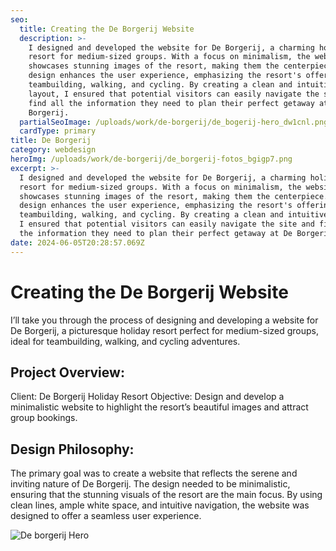 ```yaml
---
seo:
  title: Creating the De Borgerij Website
  description: >-
    I designed and developed the website for De Borgerij, a charming holiday
    resort for medium-sized groups. With a focus on minimalism, the website
    showcases stunning images of the resort, making them the centerpiece. The
    design enhances the user experience, emphasizing the resort's offerings for
    teambuilding, walking, and cycling. By creating a clean and intuitive
    layout, I ensured that potential visitors can easily navigate the site and
    find all the information they need to plan their perfect getaway at De
    Borgerij.
  partialSeoImage: /uploads/work/de-borgerij/de_bogerij-hero_dw1cnl.png
  cardType: primary
title: De Borgerij
category: webdesign
heroImg: /uploads/work/de-borgerij/de_borgerij-fotos_bgigp7.png
excerpt: >-
  I designed and developed the website for De Borgerij, a charming holiday
  resort for medium-sized groups. With a focus on minimalism, the website
  showcases stunning images of the resort, making them the centerpiece. The
  design enhances the user experience, emphasizing the resort's offerings for
  teambuilding, walking, and cycling. By creating a clean and intuitive layout,
  I ensured that potential visitors can easily navigate the site and find all
  the information they need to plan their perfect getaway at De Borgerij.
date: 2024-06-05T20:28:57.069Z
---
```


# Creating the De Borgerij Website

I’ll take you through the process of designing and developing a website for De
Borgerij, a picturesque holiday resort perfect for medium-sized groups, ideal
for teambuilding, walking, and cycling adventures.

## Project Overview:

Client: De Borgerij Holiday Resort Objective: Design and develop a minimalistic
website to highlight the resort’s beautiful images and attract group bookings.

## Design Philosophy:

The primary goal was to create a website that reflects the serene and inviting
nature of De Borgerij. The design needed to be minimalistic, ensuring that the
stunning visuals of the resort are the main focus. By using clean lines, ample
white space, and intuitive navigation, the website was designed to offer a
seamless user experience.

<image alt="De borgerij Hero" src="/uploads/work/de-borgerij/de_bogerij-hero_dw1cnl.png" compact={false} />
